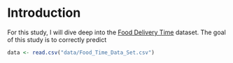 # Introduction

For this study, I will dive deep into the [Food Delivery Time](https://www.kaggle.com/datasets/gautamdeora7/food-delivery-time-a-multi-factor-dataset/data) dataset. The goal of this study is to correctly predict

```r
data <- read.csv("data/Food_Time_Data_Set.csv")
```

```r
```
